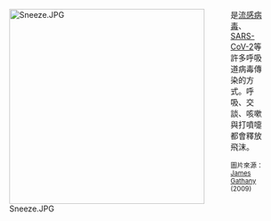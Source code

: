 <div style="float:left;margin-right:0.5em;">
[[File:Sneeze.JPG|350px]]
</div>
{{le|飛沫|respiratory droplets}}是[[流感病毒|流感病毒]]、[[SARS-CoV-2|SARS-CoV-2]]等許多呼吸道病毒傳染的方式。呼吸、交談、咳嗽與打噴嚏都會釋放飛沫。

<small>圖片來源：[http://phil.cdc.gov/phil/home.asp James Gathany] (2009)</small>